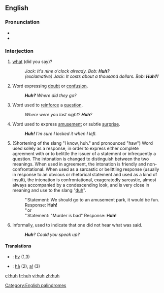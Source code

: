 ==English==

===Pronunciation===
*{{IPA|/hʌ̃/}}
*{{audio|en-us-huh.ogg|Audio (US)}}

===Interjection===
{{en-intj}}

# [[what]] (did you say)?
#:''Jack: It's nine o'clock already. Bob: '''Huh?'''''
#:''(exclamative) Jack: It costs about a thousand dollars. Bob: '''Huh?!'''''
# Word expressing [[doubt]] or [[confusion]].
#:'''''Huh?''' Where did they go?''
# Word used to [[reinforce]] a [[question]].
#:''Where were you last night?  '''Huh'''?''
# Word used to express [[amusement]] or subtle [[surprise]].
#: '''''Huh!'''  I'm sure I locked it when I left.''
# <!--is this regional?--> (Shortening of the slang "I know, huh." and pronounced "haw") Word used solely as a response, in order to express either complete agreement with or to belittle the issuer of a statement or infrequently a question. The intonation is changed to distinguish between the two meanings. When used in agreement, the intonation is friendly and non-confrontational. When used as a sarcastic or belittling response (usually in response to an obvious or rhetorical statement and used as a kind of insult), the intonation is confrontational, exageratedly sarcastic, almost always accompanied by a condescending look, and is very close in meaning and use to the slang "[[duh]]".
#:''Statement: We should go to an amusement park, it would be fun. Response: '''Huh!'''
#:''or
#:''Statement: "Murder is bad" Response: '''Huh!'''
# Informally, used to indicate that one did not hear what was said.
#:'''''Huh'''?  Could you speak up?''

====Translations====
{{checktrans}}
*{{ttbc|Cherokee}}: [[hv]] (1,3)
*{{ttbc|Vietnamese}}: [[hả]] (2), [[a|a!]] (3)

[[Category:English palindromes]]

[[el:huh]]
[[fr:huh]]
[[vi:huh]]
[[zh:huh]]